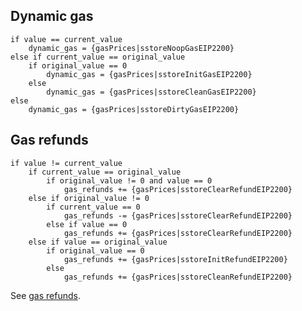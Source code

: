 ## Dynamic gas

    if value == current_value
        dynamic_gas = {gasPrices|sstoreNoopGasEIP2200}
    else if current_value == original_value
        if original_value == 0
            dynamic_gas = {gasPrices|sstoreInitGasEIP2200}
        else
            dynamic_gas = {gasPrices|sstoreCleanGasEIP2200}
    else
        dynamic_gas = {gasPrices|sstoreDirtyGasEIP2200}

## Gas refunds

    if value != current_value
        if current_value == original_value
            if original_value != 0 and value == 0
                gas_refunds += {gasPrices|sstoreClearRefundEIP2200}
        else if original_value != 0
            if current_value == 0
                gas_refunds -= {gasPrices|sstoreClearRefundEIP2200}
            else if value == 0
                gas_refunds += {gasPrices|sstoreClearRefundEIP2200}
        else if value == original_value
            if original_value == 0
                gas_refunds += {gasPrices|sstoreInitRefundEIP2200}
            else
                gas_refunds += {gasPrices|sstoreCleanRefundEIP2200}

See [gas refunds](/about).
